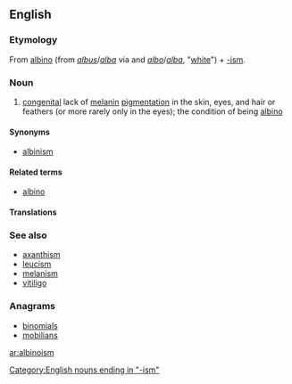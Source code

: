 ==English==

===Etymology===
From [[albino#English|albino]] (from {{etyl|la}} ''[[albus]]''/''[[alba#Latin|alba]]'' via {{etyl|es}} and {{etyl|pt}} ''[[albo#Spanish|albo]]''/''[[alba#Portguese|alba]]'', "[[white]]") + [[-ism]].
{{wikipedia|Albinism|albinism}}

===Noun===
{{en-noun}}

# [[congenital]] lack of [[melanin]] [[pigment]]ation in the skin, eyes, and hair or feathers (or more rarely only in the eyes); the condition of being [[albino]]

====Synonyms====
* [[albinism]]

====Related terms====
* [[albino]]

====Translations====
{{trans-see|albinism}}

===See also===
* [[axanthism]]
* [[leucism]]
* [[melanism]]
* [[vitiligo]]

===Anagrams===
* [[binomials#English|binomials]]
* [[mobilians#English|mobilians]]

[[Category:English nouns ending in "-ism"]]

[[ar:albinoism]]